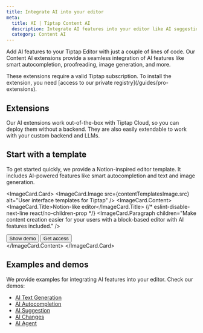```yaml
---
title: Integrate AI into your editor
meta:
  title: AI | Tiptap Content AI
  description: Integrate AI features into your editor like AI suggestions, autocompletion, stream responses… more in our docs.
  category: Content AI
---
```



Add AI features to your Tiptap Editor with just a couple of lines of code. Our Content AI extensions provide a seamless integration of AI features like smart autocompletion, proofreading, image generation, and more.


<Callout title="Subscription required" variant="warning">
  These extensions require a valid Tiptap subscription. To install the extension, you need [access
  to our private registry](/guides/pro-extensions).
</Callout>

## Extensions

Our AI extensions work out-of-the-box with Tiptap Cloud, so you can deploy them without a backend. They are also easily extendable to work with your custom backend and LLMs.

<div className="grid sm:grid-cols-2 gap-5">
  <ProductCard
    title="AI Generation"
    description="In-line content generation and manipulation with your custom LLM or OpenAI."
    tags={['Cloud', 'On premises']}
    documentationUrl="/content-ai/capabilities/generation/overview"
    icon={contentAIIcon.src}
  />
  <ProductCard
    title="AI Suggestion"
    description="Show proofreading suggestions in your editor."
    tags={['Beta', 'Cloud', 'On premises']}
    documentationUrl="/content-ai/capabilities/suggestion/overview"
    icon={contentAIIcon.src}
  />
  <ProductCard
    title="AI Changes"
    description="Preview changes made by AI."
    tags={['Beta']}
    documentationUrl="/content-ai/capabilities/changes/overview"
    icon={contentAIIcon.src}
  />
</div>

## Start with a template

To get started quickly, we provide a Notion-inspired editor template. It includes AI-powered features like smart autocompletion and text and image generation.

<ImageCard.Card>
  <ImageCard.Image src={contentTemplatesImage.src} alt="User interface templates for Tiptap" />
  <ImageCard.Content>
    <ImageCard.Title>Notion-like editor</ImageCard.Title>
    {/* eslint-disable-next-line react/no-children-prop */}
    <ImageCard.Paragraph children="Make content creation easier for your users with a block-based editor with AI features included." />
    <div className="flex items-center gap-2 mt-8">
      <Button asChild variant="secondary">
        <Link href="https://templates.tiptap.dev/">
          Show demo
          <ArrowRightIcon className="size-4" />
        </Link>
      </Button>
      <Button asChild variant="tertirary">
        <Link href="https://cloud.tiptap.dev/react-templates">
          Get access
          <ArrowRightIcon className="size-4" />
        </Link>
      </Button>
    </div>
  </ImageCard.Content>
</ImageCard.Card>

## Examples and demos

We provide examples for integrating AI features into your editor. Check our demos:

- [AI Text Generation](/content-ai/capabilities/generation/overview)
- [AI Autocompletion](/content-ai/capabilities/generation/text-generation/autocompletion)
- [AI Suggestion](/content-ai/capabilities/suggestion/overview)
- [AI Changes](/content-ai/capabilities/changes/overview)
- [AI Agent](/examples/experiments/ai-agent)
